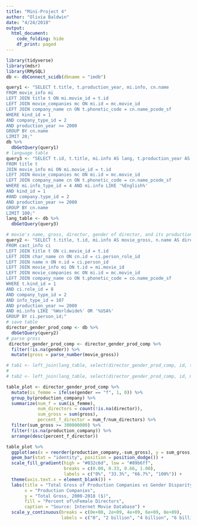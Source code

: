 ```yaml
---
title: "Mini-Project 4"
author: "Olivia Baldwin"
date: "4/24/2018"
output:
  html_document:
    code_folding: hide
    df_print: paged
---
```


```r
library(tidyverse)
library(mdsr)
library(RMySQL)
db <- dbConnect_scidb(dbname = "imdb")
```

```r
query1 <- "SELECT t.title, t.production_year, mi.info, cn.name
FROM movie_info mi
LEFT JOIN title t ON mi.movie_id = t.id
LEFT JOIN movie_companies mc ON mi.id = mc.movie_id
LEFT JOIN company_name cn ON t.phonetic_code = cn.name_pcode_sf
WHERE kind_id = 1
AND company_type_id = 2
AND production_year >= 2000
GROUP BY cn.name
LIMIT 20;"
db %>%
  dbGetQuery(query1)
# language table
query3 <- "SELECT t.id, t.title, mi.info AS lang, t.production_year AS production_year, cn.name AS production_company_name
FROM title t
JOIN movie_info mi ON mi.movie_id = t.id
LEFT JOIN movie_companies mc ON mi.id = mc.movie_id
LEFT JOIN company_name cn ON t.phonetic_code = cn.name_pcode_sf
WHERE mi.info_type_id = 4 AND mi.info LIKE '%English%'
AND kind_id = 1
#AND company.type_id = 2
AND production_year >= 2000
GROUP BY cn.name
LIMIT 100;"
lang_table <- db %>%
  dbGetQuery(query3)

# movie's name, gross, director, gender of director, and its production company but limited by the year
query2 <- "SELECT t.title, t.id, mi.info AS movie_gross, n.name AS director, n.gender, co.name AS production_company
FROM cast_info ci
LEFT JOIN title t ON ci.movie_id = t.id
LEFT JOIN char_name cn ON cn.id = ci.person_role_id
LEFT JOIN name n ON n.id = ci.person_id
LEFT JOIN movie_info mi ON t.id = mi.movie_id
LEFT JOIN movie_companies mc ON mi.id = mc.movie_id
LEFT JOIN company_name co ON t.phonetic_code = co.name_pcode_sf
WHERE t.kind_id = 1
AND ci.role_id = 8
AND company_type_id = 2
AND info_type_id = 107
AND production_year >= 2000
AND mi.info LIKE '%Worldwide%' OR '%USA%'
GROUP BY ci.person_id;"
# save table
director_gender_prod_comp <- db %>%
  dbGetQuery(query2)
# parse gross
 director_gender_prod_comp <- director_gender_prod_comp %>%
  filter(!is.na(gender)) %>%
  mutate(gross = parse_number(movie_gross))

# tab1 <- left_join(lang_table, select(director_gender_prod_comp, id, title, movie_gross, director, gender), by = 'id')
# 
# tab2 <- left_join(lang_table, select(director_gender_prod_comp, id, movie_gross, director, gender), by = 'id')

table_plot <- director_gender_prod_comp %>%
  mutate(is_femme = ifelse(gender == "f", 1, 0)) %>%
  group_by(production_company) %>%
  summarize(num_f = sum(is_femme),
            num_directors = count(!is.na(director)),
            sum_gross = sum(gross),
            percent_f_director = num_f/num_directors) %>%
  filter(sum_gross >= 300000000) %>%
  filter(!is.na(production_company)) %>%
  arrange(desc(percent_f_director))

table_plot %>%
  ggplot(aes(x = reorder(production_company,-sum_gross), y = sum_gross, fill = percent_f_director)) +
  geom_bar(stat = "identity", position = position_dodge()) +
  scale_fill_gradient(high = "#032c6d", low = "#89b6ff",
                      breaks = c(0.00, 0.33, 0.66, 1.00),
                      labels = c("0%", "33.3%", "66.7%", "100%")) +
  theme(axis.text.x = element_blank()) +
  labs(title = "Total Gross of Production Companies vs Gender Disparity of Directors",
       x = "Production Companies",
       y = "Total Gross, 2000-2018 ($)",
       fill = "Percent of\nFemale Directors",
       caption = "Source: Internet Movie Database") +
  scale_y_continuous(breaks = c(0e+00, 2e+09, 4e+09, 6e+09, 8e+09),
                     labels = c("0", "2 billion", "4 billion", "6 billion", "8 billion"))
```

